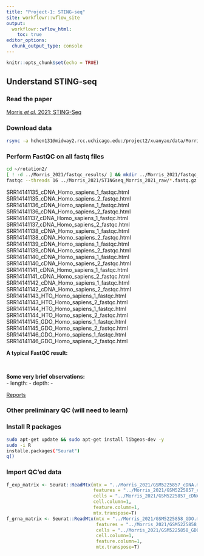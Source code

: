 ```yaml
---
title: "Project-1: STING-seq"
site: workflowr::wflow_site
output:
  workflowr::wflow_html:
    toc: true
editor_options:
  chunk_output_type: console
---
```


```r
knitr::opts_chunk$set(echo = TRUE)
```

## Understand STING-seq


### Read the paper

[Morris *et al.* 2021: STING-Seq](https://chenh19.github.io/rotation2/Morris_2020.pdf)

### Download data
```bash
rsync -a hchen131@midway2.rcc.uchicago.edu:/project2/xuanyao/data/Morris_2021 ~/Desktop
```

### Perform FastQC on all fastq files
```bash
cd ~/rotation2/
[ ! -d ../Morris_2021/fastqc_results/ ] && mkdir ../Morris_2021/fastqc_results/
fastqc --threads 16 ../Morris_2021/STINGseq_Morris_2021_raw/*.fastq.gz --outdir=../Morris_2021/fastqc_results/
```



SRR14141135_cDNA_Homo_sapiens_1_fastqc.html
SRR14141135_cDNA_Homo_sapiens_2_fastqc.html
SRR14141136_cDNA_Homo_sapiens_1_fastqc.html
SRR14141136_cDNA_Homo_sapiens_2_fastqc.html
SRR14141137_cDNA_Homo_sapiens_1_fastqc.html
SRR14141137_cDNA_Homo_sapiens_2_fastqc.html
SRR14141138_cDNA_Homo_sapiens_1_fastqc.html
SRR14141138_cDNA_Homo_sapiens_2_fastqc.html
SRR14141139_cDNA_Homo_sapiens_1_fastqc.html
SRR14141139_cDNA_Homo_sapiens_2_fastqc.html
SRR14141140_cDNA_Homo_sapiens_1_fastqc.html
SRR14141140_cDNA_Homo_sapiens_2_fastqc.html
SRR14141141_cDNA_Homo_sapiens_1_fastqc.html
SRR14141141_cDNA_Homo_sapiens_2_fastqc.html
SRR14141142_cDNA_Homo_sapiens_1_fastqc.html
SRR14141142_cDNA_Homo_sapiens_2_fastqc.html
SRR14141143_HTO_Homo_sapiens_1_fastqc.html
SRR14141143_HTO_Homo_sapiens_2_fastqc.html
SRR14141144_HTO_Homo_sapiens_1_fastqc.html
SRR14141144_HTO_Homo_sapiens_2_fastqc.html
SRR14141145_GDO_Homo_sapiens_1_fastqc.html
SRR14141145_GDO_Homo_sapiens_2_fastqc.html
SRR14141146_GDO_Homo_sapiens_1_fastqc.html
SRR14141146_GDO_Homo_sapiens_2_fastqc.html


**A typical FastQC result:**  

![]()
![]()

**Some very brief observations:**  
- length:
- depth:
- 


[Reports]()

### Other preliminary QC (will need to learn)

### Install R packages
```bash
sudo apt-get update && sudo apt-get install libgeos-dev -y
sudo -i R
installe.packages("Seurat")
q()
```

### Import QC'ed data
```r
f_exp_matrix <- Seurat::ReadMtx(mtx = "../Morris_2021/GSM5225857_cDNA.mtx", 
                                features = "../Morris_2021/GSM5225857_cDNA.features.txt", 
                                cells = "../Morris_2021/GSM5225857_cDNA.barcodes.txt", 
                                cell.column=1, 
                                feature.column=1, 
                                mtx.transpose=T)
f_grna_matrix <- Seurat::ReadMtx(mtx = "../Morris_2021/GSM5225858_GDO.mtx", 
                                 features = "../Morris_2021/GSM5225858_GDO.features.txt", 
                                 cells = "../Morris_2021/GSM5225858_GDO.barcodes.txt", 
                                 cell.column=1, 
                                 feature.column=1, 
                                 mtx.transpose=T)
```


